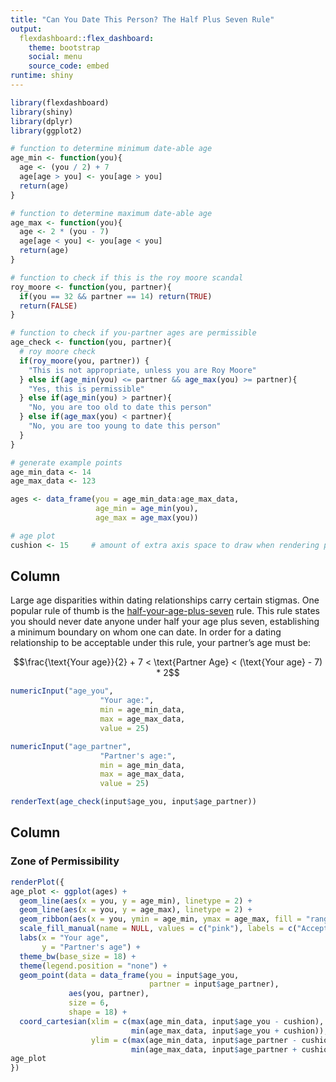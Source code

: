 ```yaml
---
title: "Can You Date This Person? The Half Plus Seven Rule"
output: 
  flexdashboard::flex_dashboard:
    theme: bootstrap
    social: menu
    source_code: embed
runtime: shiny
---
```


```r
library(flexdashboard)
library(shiny)
library(dplyr)
library(ggplot2)

# function to determine minimum date-able age
age_min <- function(you){
  age <- (you / 2) + 7
  age[age > you] <- you[age > you]
  return(age)
}

# function to determine maximum date-able age
age_max <- function(you){
  age <- 2 * (you - 7)
  age[age < you] <- you[age < you]
  return(age)
}

# function to check if this is the roy moore scandal
roy_moore <- function(you, partner){
  if(you == 32 && partner == 14) return(TRUE)
  return(FALSE)
}

# function to check if you-partner ages are permissible
age_check <- function(you, partner){
  # roy moore check
  if(roy_moore(you, partner)) {
    "This is not appropriate, unless you are Roy Moore"
  } else if(age_min(you) <= partner && age_max(you) >= partner){
    "Yes, this is permissible"
  } else if(age_min(you) > partner){
    "No, you are too old to date this person"
  } else if(age_max(you) < partner){
    "No, you are too young to date this person"
  }
}

# generate example points
age_min_data <- 14
age_max_data <- 123

ages <- data_frame(you = age_min_data:age_max_data,
                   age_min = age_min(you),
                   age_max = age_max(you))

# age plot
cushion <- 15     # amount of extra axis space to draw when rendering plot
```

Column {.sidebar data-width=400}
-----------------------------------------------------------------------

Large age disparities within dating relationships carry certain stigmas. One popular rule of thumb is the [half-your-age-plus-seven](https://en.wikipedia.org/wiki/Age_disparity_in_sexual_relationships#The_.22half-your-age-plus-seven.22_rule) rule. This rule states you should never date anyone under half your age plus seven, establishing a minimum boundary on whom one can date. In order for a dating relationship to be acceptable under this rule, your partner's age must be:

$$\frac{\text{Your age}}{2} + 7 < \text{Partner Age} < (\text{Your age} - 7) * 2$$

```r
numericInput("age_you",
                    "Your age:",
                    min = age_min_data,
                    max = age_max_data,
                    value = 25)

numericInput("age_partner",
                    "Partner's age:",
                    min = age_min_data,
                    max = age_max_data,
                    value = 25)
```

```r
renderText(age_check(input$age_you, input$age_partner))
```


Column {data-height=200}
-----------------------------------------------------------------------

### Zone of Permissibility

```r
renderPlot({
age_plot <- ggplot(ages) +
  geom_line(aes(x = you, y = age_min), linetype = 2) +
  geom_line(aes(x = you, y = age_max), linetype = 2) +
  geom_ribbon(aes(x = you, ymin = age_min, ymax = age_max, fill = "range"), alpha = .25) +
  scale_fill_manual(name = NULL, values = c("pink"), labels = c("Acceptable")) +
  labs(x = "Your age",
       y = "Partner's age") +
  theme_bw(base_size = 18) +
  theme(legend.position = "none") +
  geom_point(data = data_frame(you = input$age_you,
                               partner = input$age_partner),
             aes(you, partner),
             size = 6,
             shape = 18) +
  coord_cartesian(xlim = c(max(age_min_data, input$age_you - cushion),
                           min(age_max_data, input$age_you + cushion)),
                  ylim = c(max(age_min_data, input$age_partner - cushion),
                           min(age_max_data, input$age_partner + cushion)))
age_plot
})
```
